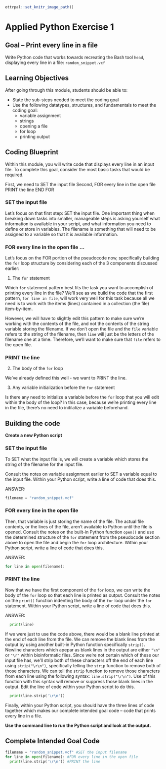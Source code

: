 ```r
ottrpal::set_knitr_image_path()
```

# Applied Python Exercise 1

## Goal -- Print every line in a file

Write Python code that works towards recreating the Bash tool `head`, displaying every line in a file: `random_snippet.vcf`

## Learning Objectives

After going through this module, students should be able to: 

* State the sub-steps needed to meet the coding goal
* Use the following datatypes, structures, and fundamentals to meet the coding goal:
  * variable assignment
  * strings
  * opening a file
  * for loop
  * printing output

## Coding Blueprint

Within this module, you will write code that displays every line in an input file. To complete this goal, consider the most basic tasks that would be required.

First, we need to SET the input file
Second, FOR every line in the open file
  PRINT the line
END FOR

### SET the input file

Let's focus on that first step: SET the input file. One important thing when breaking down tasks into smaller, manageable steps is asking yourself what information is available in your script, and what information you need to define or store in variables. The filename is something that will need to be assigned to a variable so that it is available information. 

### FOR every line in the open file ...

Let's focus on the FOR portion of the pseudocode now, specifically building the `for` loop structure by considering each of the 3 components discussed earlier:

1. The `for` statement

  Which `for` statement pattern best fits the task you want to accomplish of printing every line in the file? We'll see as we build the code that the first pattern, `for line in file`, will work very well for this task because all we need is to work with the items (lines) contained in a collection (the file) item-by-item.
  
  However, we will have to slightly edit this pattern to make sure we're working with the contents of the file, and not the contents of the string variable storing the filename. If we don't open the file and the `file` variable refers to the string of the filename, then `line` will just be the letters of the filename one at a time. Therefore, we'll want to make sure that `file` refers to the open file.

### PRINT the line

2. The body of the `for` loop

  We've already defined this well - we want to PRINT the line.

3. Any variable initialization before the `for` statement

  Is there any need to initialize a variable before the `for` loop that you will edit within the body of the loop? In this case, because we're printing every line in the file, there's no need to initilalize a variable beforehand.

## Building the code

**Create a new Python script**

### SET the input file

To SET what the input file is, we will create a variable which stores the string of the filename for the input file.

Consult the notes on variable assignment earlier to SET a variable equal to the input file. Within your Python script, write a line of code that does this. 

ANSWER:
```python
filename = "random_snippet.vcf"
```

### FOR every line in the open file

Then, that variable is just storing the name of the file. The actual file contents, or the lines of the file, aren't available to Python until the file is opened. Consult the notes on the built-in Python function `open()` and use the determined structure of the `for` statement from the pseudocode section above to open the file and begin the `for` loop architecture. Within your Python script, write a line of code that does this.

ANSWER:
```python
for line in open(filename):
```

### PRINT the line

Now that we have the first component of the `for` loop, we can write the body of the `for` loop so that each line is printed as output. Consult the notes on the `print()` function indenting the body of the `for` loop under the `for` statement. Within your Python script, write a line of code that does this.

ANSWER:
```python
  print(line)
```

If we were just to use the code above, there would be a blank line printed at the end of each line from the file. We can remove the blank lines from the output by using another built-in Python function specifically `strip()`. Newline characters which apepar as blank lines in the output are either `"\n"` or `"\r"` within bioinformatic files.  Since we're not certain which of these our input file has, we'll strip both of these characters off the end of each line using `strip("\r\n")`, specifically telling the `strip` function to remove both of those characters. We can tell the `strip` function to remove those characters from each line using the following syntax: `line.strip("\r\n")`. Use of this function with this syntax will remove or suppress those blank lines in the output. Edit the line of code within your Python script to do this.

```python
  print(line.strip('\r\n'))
```

Finally, within your Python script, you should have the three lines of code together which makes our complete intended goal code -- code that prints every line in a file.

**Use the command line to run the Python script and look at the output.**

## Complete Intended Goal Code

```python
filename = "random_snippet.vcf" #SET the input filename
for line in open(filename): #FOR every line in the open file
  print(line.strip('\r\n')) #PRINT the line
```